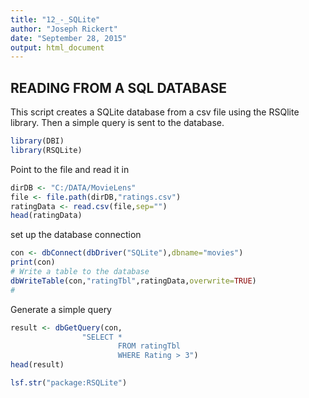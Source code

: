 ```yaml
---
title: "12_-_SQLite"
author: "Joseph Rickert"
date: "September 28, 2015"
output: html_document
---
```

## READING FROM A SQL DATABASE
This script creates a SQLite database from a csv file using the RSQlite library. Then a simple query is sent to the database.
```r
library(DBI)
library(RSQLite)
```
Point to the file and read it in
```r
dirDB <- "C:/DATA/MovieLens"
file <- file.path(dirDB,"ratings.csv")
ratingData <- read.csv(file,sep="")
head(ratingData)
```
set up the database connection
```r
con <- dbConnect(dbDriver("SQLite"),dbname="movies")
print(con)
# Write a table to the database
dbWriteTable(con,"ratingTbl",ratingData,overwrite=TRUE)
#
```
Generate a simple query
```r
result <- dbGetQuery(con,
  				"SELECT * 
						FROM ratingTbl
						WHERE Rating > 3")
head(result)

lsf.str("package:RSQLite")
```




